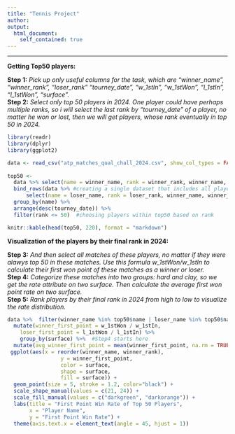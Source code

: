 ```yaml
---
title: "Tennis Project"
author: 
output:
  html_document:
    self_contained: true
---
```


<hr>

<div class="alert alert-block alert-info">
**Getting Top50 players: **
</div>
**Step 1:** *Pick up only useful columns for the task, which are "winner_name", "winner_rank", "loser_rank" "tourney_date", "w_1stIn", "w_1stWon", "l_1stIn", "l_1stWon", "surface".*
<br>
**Step 2:** *Select only top 50 players in 2024. One player could have perhaps multiple ranks, so i will select the last rank by "tourney_date" of a player, no matter he won or lost, then we will get players, whose rank eventually in top 50 in 2024.*
<br> 
```r
library(readr)
library(dplyr)
library(ggplot2)

data <- read_csv("atp_matches_qual_chall_2024.csv", show_col_types = FALSE)
  
top50 <-  
  data %>% select(name = winner_name, rank = winner_rank, winner_name, winner_rank, loser_rank, tourney_date, w_1stIn, w_1stWon, l_1stIn, l_1stWon, surface) %>%
  bind_rows(data %>% #creating a single dataset that includes all players (as either winners or losers) along with relevant match information. This allows for analyzing the players regardless of their match outcomes.
      select(name = loser_name, rank = loser_rank, winner_name, winner_rank, loser_rank, tourney_date, w_1stIn, w_1stWon, l_1stIn, l_1stWon, surface)) %>%
  group_by(name) %>%
  arrange(desc(tourney_date)) %>% 
  filter(rank <= 50)  #choosing players within top50 based on rank

knitr::kable(head(top50, 220), format = "markdown")
```



<div class="alert alert-block alert-info">
**Visualization of the players by their final rank in 2024: **
</div>
**Step 3:** *And then select all matches of these players, no matter if they were alawys top 50 in these matches. Use this formula w_1stWon/w_1stIn to calculate their first won point of these matches as a winner or loser.*
<br>
**Step 4:** *Categorize these matches into two groups: hard and clay, so we get the rate attribute on two surface. Then calculate the average first won point rate on two surface.*
<br>
**Step 5:** *Rank players by their final rank in 2024 from high to low to visualize the rate distribution.* 
<br>

```r
data %>%  filter(winner_name %in% top50$name | loser_name %in% top50$name) %>%
  mutate(winner_first_point = w_1stWon / w_1stIn,  
    loser_first_point = l_1stWon / l_1stIn) %>% 
    group_by(surface) %>%  #Step4 starts here 
  mutate(avg_winner_first_point = mean(winner_first_point, na.rm = TRUE)) %>% 
 ggplot(aes(x = reorder(winner_name, winner_rank), 
                 y = winner_first_point, 
                 color = surface, 
                 shape = surface, 
                 fill = surface)) +  
  geom_point(size = 5, stroke = 1.2, color="black") +  
  scale_shape_manual(values = c(21, 24)) +  
  scale_fill_manual(values = c("darkgreen", "darkorange")) +  
  labs(title = "First Point Win Rate of Top 50 Players", 
       x = "Player Name", 
       y = "First Point Win Rate") +
  theme(axis.text.x = element_text(angle = 45, hjust = 1))
```


